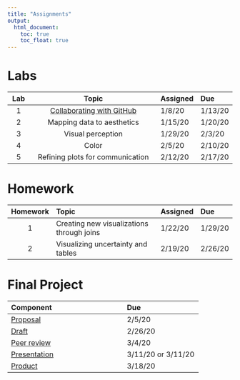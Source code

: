 ```yaml
---
title: "Assignments"
output:
  html_document:
    toc: true
    toc_float: true
---
```


# Labs

|**Lab** | **Topic**                                       | **Assigned** | **Due** | 
|:------:| :---------------------------------------------: | :------------| :-------| 
| 1      | [Collaborating with GitHub](lab1.html)          | 1/8/20       | 1/13/20 | 
| 2      | Mapping data to aesthetics         | 1/15/20      | 1/20/20 |
| 3      | Visual perception                  | 1/29/20      | 2/3/20  | 
| 4      | Color                              | 2/5/20       | 2/10/20 | 
| 5      | Refining plots for communication   | 2/12/20      | 2/17/20 | 

# Homework

|**Homework** | **Topic**                                 | **Assigned** | **Due** | 
|:-----------:| :-----------------------------------------| :------------| :-------| 
| 1           | Creating new visualizations through joins | 1/22/20       | 1/29/20 | 
| 2           | Visualizing uncertainty and tables     | 2/19/20      | 2/26/20 | 

# Final Project

|**Component** | **Due** | 
|:-------------|:--------| 
| [Proposal](https://uo-datasci-specialization.github.io/c2-dataviz-2020/site-syllabus.html#proposal_(10_points;_5%;_due_february_5)) | 2/5/20 | 
| [Draft](https://uo-datasci-specialization.github.io/c2-dataviz-2020/site-syllabus.html#portfolio_draft_(15_points;_75%;_due_february_26))        | 2/26/20 | 
| [Peer review](https://uo-datasci-specialization.github.io/c2-dataviz-2020/site-syllabus.html#peer_review_(15_points;_75%;_due_march_4))  | 3/4/20 | 
| [Presentation](https://uo-datasci-specialization.github.io/c2-dataviz-2020/site-syllabus.html#presentation_(20_points;_10%)) | 3/11/20 or 3/11/20 | 
| [Product](https://uo-datasci-specialization.github.io/c2-dataviz-2020/site-syllabus.html#product_(60_points;_30%))      | 3/18/20 | 